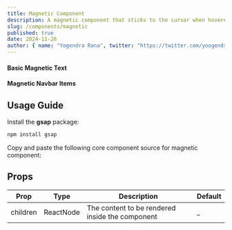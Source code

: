 ```yaml
---
title: Magnetic Component
description: A magnetic component that sticks to the cursor when hovered.
slug: /components/magnetic
published: true
date: 2024-11-26
author: { name: "Yogendra Rana", twitter: "https://twitter.com/yoogendra_rana" }
---
```


#### Basic Magnetic Text
<ComponentCodePreview category="examples" name="magnetic-basic" />

#### Magnetic Navbar Items
<ComponentCodePreview category="examples" name="magnetic-navbar-items" />

## Usage Guide

Install the **gsap** package:
```bash
npm install gsap
```

Copy and paste the following core component source for magnetic component:
<ComponentSource category="core" name="magnetic" />

## Props

| Prop         | Type              | Description                                             | Default |
| -----------  | ----------------- | ------------------------------------------------------- | ------- |
| children     | ReactNode         | The content to be rendered inside the component         | _       |